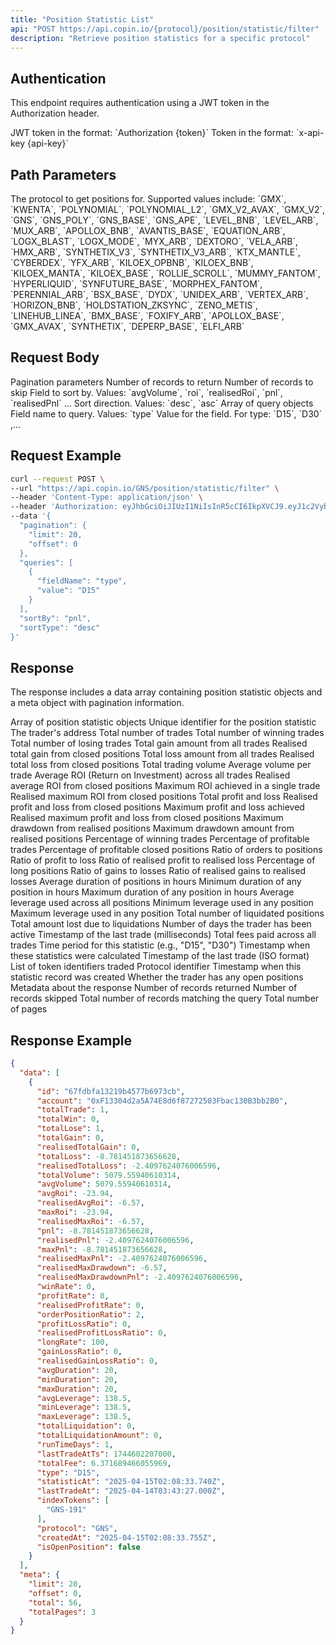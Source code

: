 ```yaml
---
title: "Position Statistic List"
api: "POST https://api.copin.io/{protocol}/position/statistic/filter"
description: "Retrieve position statistics for a specific protocol"
---
```


## Authentication
This endpoint requires authentication using a JWT token in the Authorization header.

<ParamField header="Authorization" type="string" required>
    JWT token in the format: `Authorization {token}`
</ParamField>

<ParamField header="x-api-key" type="string">
    Token in the format: `x-api-key {api-key}`
</ParamField>

## Path Parameters

<ParamField path="protocol" type="string" required>
  The protocol to get positions for. Supported values include: `GMX`, `KWENTA`,
  `POLYNOMIAL`, `POLYNOMIAL_L2`, `GMX_V2_AVAX`, `GMX_V2`, `GNS`, `GNS_POLY`,
  `GNS_BASE`, `GNS_APE`, `LEVEL_BNB`, `LEVEL_ARB`, `MUX_ARB`, `APOLLOX_BNB`,
  `AVANTIS_BASE`, `EQUATION_ARB`, `LOGX_BLAST`, `LOGX_MODE`, `MYX_ARB`,
  `DEXTORO`, `VELA_ARB`, `HMX_ARB`, `SYNTHETIX_V3`, `SYNTHETIX_V3_ARB`,
  `KTX_MANTLE`, `CYBERDEX`, `YFX_ARB`, `KILOEX_OPBNB`, `KILOEX_BNB`,
  `KILOEX_MANTA`, `KILOEX_BASE`, `ROLLIE_SCROLL`, `MUMMY_FANTOM`, `HYPERLIQUID`,
  `SYNFUTURE_BASE`, `MORPHEX_FANTOM`, `PERENNIAL_ARB`, `BSX_BASE`, `DYDX`,
  `UNIDEX_ARB`, `VERTEX_ARB`, `HORIZON_BNB`, `HOLDSTATION_ZKSYNC`, `ZENO_METIS`,
  `LINEHUB_LINEA`, `BMX_BASE`, `FOXIFY_ARB`, `APOLLOX_BASE`, `GMX_AVAX`,
  `SYNTHETIX`, `DEPERP_BASE`, `ELFI_ARB`
</ParamField>

## Request Body

<ParamField body="pagination" type="object">
  Pagination parameters
  <Expandable title="properties">
    <ParamField body="limit" type="number" default="20">
      Number of records to return
    </ParamField>
    <ParamField body="offset" type="number" default="0">
      Number of records to skip
    </ParamField>
  </Expandable>
</ParamField>

<ParamField body="sortBy" type="string">
  Field to sort by. Values: `avgVolume`, `roi`, `realisedRoi`, `pnl`, `realisedPnl` ...
</ParamField>

<ParamField body="sortType" type="string" default="desc">
  Sort direction. Values: `desc`, `asc`
</ParamField>

<ParamField body="queries" type="array">
  Array of query objects
  <Expandable title="properties">
    <ParamField body="fieldName" type="string">
      Field name to query. Values: `type`
    </ParamField>
    <ParamField body="value" type="string">
      Value for the field. For type: `D15`, `D30` ,...
    </ParamField>
  </Expandable>
</ParamField>

## Request Example

```bash
curl --request POST \
--url "https://api.copin.io/GNS/position/statistic/filter" \
--header 'Content-Type: application/json' \
--header 'Authorization: eyJhbGciOiJIUzI1NiIsInR5cCI6IkpXVCJ9.eyJ1c2VybmFtZSI6IjB4MTUzNTQ4NGMxRWVjMUQyMDNmRTFBNTNFQTExYTYyMWE4ODRBRTA2NyIsInRpbWUiOjE3NDQ2MjYxNjIzODksImFjY2VzcyI6IlVmTkNiTWhMVVMxNzQ0NjI2MTYyMzkwIiwiaWF0IjoxNzQ0NjI2MTYyLCJleHAiOjE3NDUyMzA5NjJ9.LpvhBdxyfehzom-v5tKumAqCptSMkVk7HVKKVtjSpk8' \
--data '{
  "pagination": {
    "limit": 20,
    "offset": 0
  },
  "queries": [
    {
      "fieldName": "type",
      "value": "D15"
    }
  ],
  "sortBy": "pnl",
  "sortType": "desc"
}'
```
## Response
The response includes a data array containing position statistic objects and a meta object with pagination information.

<ResponseField name="data" type="array">
    Array of position statistic objects
    <Expandable title="properties">
        <ResponseField name="id" type="string">
            Unique identifier for the position statistic
        </ResponseField>
        <ResponseField name="account" type="string">
            The trader's address
        </ResponseField>
        <ResponseField name="totalTrade" type="number">
            Total number of trades
        </ResponseField>
        <ResponseField name="totalWin" type="number">
            Total number of winning trades
        </ResponseField>
        <ResponseField name="totalLose" type="number">
            Total number of losing trades
        </ResponseField>
        <ResponseField name="totalGain" type="number">
            Total gain amount from all trades
        </ResponseField>
        <ResponseField name="realisedTotalGain" type="number">
            Realised total gain from closed positions
        </ResponseField>
        <ResponseField name="totalLoss" type="number">
            Total loss amount from all trades
        </ResponseField>
        <ResponseField name="realisedTotalLoss" type="number">
            Realised total loss from closed positions
        </ResponseField>
        <ResponseField name="totalVolume" type="number">
            Total trading volume
        </ResponseField>
        <ResponseField name="avgVolume" type="number">
            Average volume per trade
        </ResponseField>
        <ResponseField name="avgRoi" type="number">
            Average ROI (Return on Investment) across all trades
        </ResponseField>
        <ResponseField name="realisedAvgRoi" type="number">
            Realised average ROI from closed positions
        </ResponseField>
        <ResponseField name="maxRoi" type="number">
            Maximum ROI achieved in a single trade
        </ResponseField>
        <ResponseField name="realisedMaxRoi" type="number">
            Realised maximum ROI from closed positions
        </ResponseField>
        <ResponseField name="pnl" type="number">
            Total profit and loss
        </ResponseField>
        <ResponseField name="realisedPnl" type="number">
            Realised profit and loss from closed positions
        </ResponseField>
        <ResponseField name="maxPnl" type="number">
            Maximum profit and loss achieved
        </ResponseField>
        <ResponseField name="realisedMaxPnl" type="number">
            Realised maximum profit and loss from closed positions
        </ResponseField>
        <ResponseField name="realisedMaxDrawdown" type="number">
            Maximum drawdown from realised positions
        </ResponseField>
        <ResponseField name="realisedMaxDrawdownPnl" type="number">
            Maximum drawdown amount from realised positions
        </ResponseField>
        <ResponseField name="winRate" type="number">
            Percentage of winning trades
        </ResponseField>
        <ResponseField name="profitRate" type="number">
            Percentage of profitable trades
        </ResponseField>
        <ResponseField name="realisedProfitRate" type="number">
            Percentage of profitable closed positions
        </ResponseField>
        <ResponseField name="orderPositionRatio" type="number">
            Ratio of orders to positions
        </ResponseField>
        <ResponseField name="profitLossRatio" type="number">
            Ratio of profit to loss
        </ResponseField>
        <ResponseField name="realisedProfitLossRatio" type="number">
            Ratio of realised profit to realised loss
        </ResponseField>
        <ResponseField name="longRate" type="number">
            Percentage of long positions
        </ResponseField>
        <ResponseField name="gainLossRatio" type="number">
            Ratio of gains to losses
        </ResponseField>
        <ResponseField name="realisedGainLossRatio" type="number">
            Ratio of realised gains to realised losses
        </ResponseField>
        <ResponseField name="avgDuration" type="number">
            Average duration of positions in hours
        </ResponseField>
        <ResponseField name="minDuration" type="number">
            Minimum duration of any position in hours
        </ResponseField>
        <ResponseField name="maxDuration" type="number">
            Maximum duration of any position in hours
        </ResponseField>
        <ResponseField name="avgLeverage" type="number">
            Average leverage used across all positions
        </ResponseField>
        <ResponseField name="minLeverage" type="number">
            Minimum leverage used in any position
        </ResponseField>
        <ResponseField name="maxLeverage" type="number">
            Maximum leverage used in any position
        </ResponseField>
        <ResponseField name="totalLiquidation" type="number">
            Total number of liquidated positions
        </ResponseField>
        <ResponseField name="totalLiquidationAmount" type="number">
            Total amount lost due to liquidations
        </ResponseField>
        <ResponseField name="runTimeDays" type="number">
            Number of days the trader has been active
        </ResponseField>
        <ResponseField name="lastTradeAtTs" type="number">
            Timestamp of the last trade (milliseconds)
        </ResponseField>
        <ResponseField name="totalFee" type="number">
            Total fees paid across all trades
        </ResponseField>
        <ResponseField name="type" type="string">
            Time period for this statistic (e.g., "D15", "D30")
        </ResponseField>
        <ResponseField name="statisticAt" type="string">
            Timestamp when these statistics were calculated
        </ResponseField>
        <ResponseField name="lastTradeAt" type="string">
            Timestamp of the last trade (ISO format)
        </ResponseField>
        <ResponseField name="indexTokens" type="array">
            List of token identifiers traded
        </ResponseField>
        <ResponseField name="protocol" type="string">
            Protocol identifier
        </ResponseField>
        <ResponseField name="createdAt" type="string">
            Timestamp when this statistic record was created
        </ResponseField>
        <ResponseField name="isOpenPosition" type="boolean">
            Whether the trader has any open positions
        </ResponseField>
    </Expandable>
</ResponseField>

<ResponseField name="meta" type="object">
    Metadata about the response
    <Expandable title="properties">
        <ResponseField name="limit" type="number">
            Number of records returned
        </ResponseField>
        <ResponseField name="offset" type="number">
            Number of records skipped
        </ResponseField>
        <ResponseField name="total" type="number">
            Total number of records matching the query
        </ResponseField>
        <ResponseField name="totalPages" type="number">
            Total number of pages
        </ResponseField>
    </Expandable>
</ResponseField>

## Response Example

```json
{
  "data": [
    {
      "id": "67fdbfa13219b4577b6973cb",
      "account": "0xF13304d2a5A74E8d6f87272503Fbac130B3bb2B0",
      "totalTrade": 1,
      "totalWin": 0,
      "totalLose": 1,
      "totalGain": 0,
      "realisedTotalGain": 0,
      "totalLoss": -8.781451873656628,
      "realisedTotalLoss": -2.4097624076006596,
      "totalVolume": 5079.55940610314,
      "avgVolume": 5079.55940610314,
      "avgRoi": -23.94,
      "realisedAvgRoi": -6.57,
      "maxRoi": -23.94,
      "realisedMaxRoi": -6.57,
      "pnl": -8.781451873656628,
      "realisedPnl": -2.4097624076006596,
      "maxPnl": -8.781451873656628,
      "realisedMaxPnl": -2.4097624076006596,
      "realisedMaxDrawdown": -6.57,
      "realisedMaxDrawdownPnl": -2.4097624076006596,
      "winRate": 0,
      "profitRate": 0,
      "realisedProfitRate": 0,
      "orderPositionRatio": 2,
      "profitLossRatio": 0,
      "realisedProfitLossRatio": 0,
      "longRate": 100,
      "gainLossRatio": 0,
      "realisedGainLossRatio": 0,
      "avgDuration": 20,
      "minDuration": 20,
      "maxDuration": 20,
      "avgLeverage": 138.5,
      "minLeverage": 138.5,
      "maxLeverage": 138.5,
      "totalLiquidation": 0,
      "totalLiquidationAmount": 0,
      "runTimeDays": 1,
      "lastTradeAtTs": 1744602207000,
      "totalFee": 6.371689466055969,
      "type": "D15",
      "statisticAt": "2025-04-15T02:08:33.740Z",
      "lastTradeAt": "2025-04-14T03:43:27.000Z",
      "indexTokens": [
        "GNS-191"
      ],
      "protocol": "GNS",
      "createdAt": "2025-04-15T02:08:33.755Z",
      "isOpenPosition": false
    }
  ],
  "meta": {
    "limit": 20,
    "offset": 0,
    "total": 56,
    "totalPages": 3
  }
}
```
